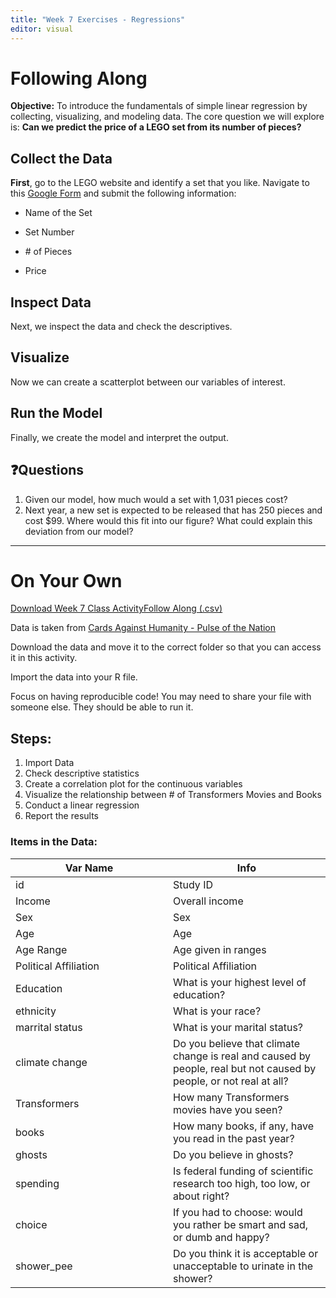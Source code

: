 ```yaml
---
title: "Week 7 Exercises - Regressions"
editor: visual
---
```


# Following Along

**Objective:** To introduce the fundamentals of simple linear regression by collecting, visualizing, and modeling data. The core question we will explore is: **Can we predict the price of a LEGO set from its number of pieces?**

## Collect the Data

**First**, go to the LEGO website and identify a set that you like. Navigate to this [Google Form](https://docs.google.com/forms/d/e/1FAIpQLSfR3myKgXz7yoi-S6ro1wLIpdh8F5n2BB_l627eDnVx7tTiwQ/viewform?usp=header){target="_blank"} and submit the following information:

-   Name of the Set

-   Set Number

-   \# of Pieces

-   Price

## Inspect Data

Next, we inspect the data and check the descriptives.

## Visualize

Now we can create a scatterplot between our variables of interest.

## Run the Model

Finally, we create the model and interpret the output.

## ❓Questions

1.  Given our model, how much would a set with 1,031 pieces cost?
2.  Next year, a new set is expected to be released that has 250 pieces and cost \$99. Where would this fit into our figure? What could explain this deviation from our model?

------------------------------------------------------------------------

# On Your Own

<a href="/files/data/CAH.csv" download="CAH.csv">Download Week 7 Class ActivityFollow Along (.csv)</a>

Data is taken from [Cards Against Humanity - Pulse of the Nation](https://thepulseofthenation.com/#future){target="_blank"}

Download the data and move it to the correct folder so that you can access it in this activity.

Import the data into your R file.

Focus on having reproducible code! You may need to share your file with someone else. They should be able to run it.

## Steps:

1.  Import Data
2.  Check descriptive statistics
3.  Create a correlation plot for the continuous variables
4.  Visualize the relationship between \# of Transformers Movies and Books
5.  Conduct a linear regression
6.  Report the results

### Items in the Data:

| Var Name | Info |
|------------------------------------|------------------------------------|
| id | Study ID |
| Income | Overall income |
| Sex | Sex |
| Age | Age |
| Age Range | Age given in ranges |
| Political Affiliation | Political Affiliation |
| Education | What is your highest level of education?  |
| ethnicity | What is your race? |
| marrital status | What is your marital status? |
| climate change | Do you believe that climate change is real and caused by people, real but not caused by people, or not real at all? |
| Transformers | How many Transformers movies have you seen?  |
| books | How many books, if any, have you read in the past year? |
| ghosts | Do you believe in ghosts? |
| spending | Is federal funding of scientific research too high, too low, or about right? |
| choice | If you had to choose: would you rather be smart and sad, or dumb and happy? |
| shower_pee | Do you think it is acceptable or unacceptable to urinate in the shower? |
